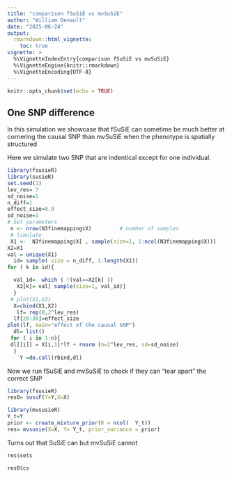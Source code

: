 ```yaml
---
title: "comparison fSuSiE vs mvSuSiE"
author: "William Denault"
date: "2025-06-24"
output: 
  rmarkdown::html_vignette:
    toc: true
vignette: >
  %\VignetteIndexEntry{comparison fSuSiE vs mvSuSiE}
  %\VignetteEngine{knitr::rmarkdown}
  %\VignetteEncoding{UTF-8}
---
```


```r
knitr::opts_chunk$set(echo = TRUE)
```

##  One SNP difference


In this simulation we showcase that fSuSiE can sometime be much better at
cornering the causal SNP than mvSuSiE when the phenotype is spatially structured



Here we simulate two SNP that are indentical except for one individual.

```r
library(fsusieR)
library(susieR)
set.seed(1)
lev_res= 7
sd_noise=1
n_diff=1
effect_size=0.9
sd_noise=1
# Set parameters
 n <- nrow(N3finemapping$X)         # number of samples
 # Simulate
 X1 <-  N3finemapping$X[ , sample(size=1, 1:ncol(N3finemapping$X))]
X2=X1
val = unique(X1)
  id= sample( size = n_diff, 1:length(X1))
for ( k in id){

  val_id=  which ( !(val==X2[k] ))
   X2[k]= val[ sample(size=1, val_id)]
  }
 # plot(X1,X2)
  X=cbind(X1,X2)
   lf= rep(0,2^lev_res)
  lf[20:30]=effect_size
plot(lf, main="effect of the causal SNP")
  dl= list()
 for ( i in 1:n){
 dl[[i]] = X[i,1]*lf + rnorm (n=2^lev_res, sd=sd_noise)
  }
    Y =do.call(rbind,dl)
```

 Now we run fSuSiE and mvSuSiE to check if they can "tear apart" the correct SNP

```r
library(fsusieR)
res0= susiF(Y=Y,X=X)

library(mvsusieR)
Y_t=Y
prior <- create_mixture_prior(R = ncol(  Y_t))
res= mvsusie(X=X, Y= Y_t, prior_variance = prior)
```

 
 Turns out that SuSiE can but mvSuSiE cannot
```r
res$sets

res0$cs
```
 
 
 
